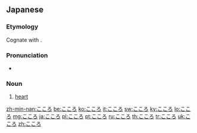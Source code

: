 ==Japanese==

===Etymology===
Cognate with {{cog|ryu|くくる|tr=kukuru}}.

===Pronunciation===
* {{audio|Ja-kokoro.ogg|Audio|lang=ja}}

===Noun===
{{ja-noun}}
# {{ja-def|心}} [[heart]]

[[zh-min-nan:こころ]]
[[be:こころ]]
[[ko:こころ]]
[[it:こころ]]
[[sw:こころ]]
[[ky:こころ]]
[[lo:こころ]]
[[mg:こころ]]
[[ja:こころ]]
[[pl:こころ]]
[[pt:こころ]]
[[ru:こころ]]
[[th:こころ]]
[[tr:こころ]]
[[uk:こころ]]
[[zh:こころ]]